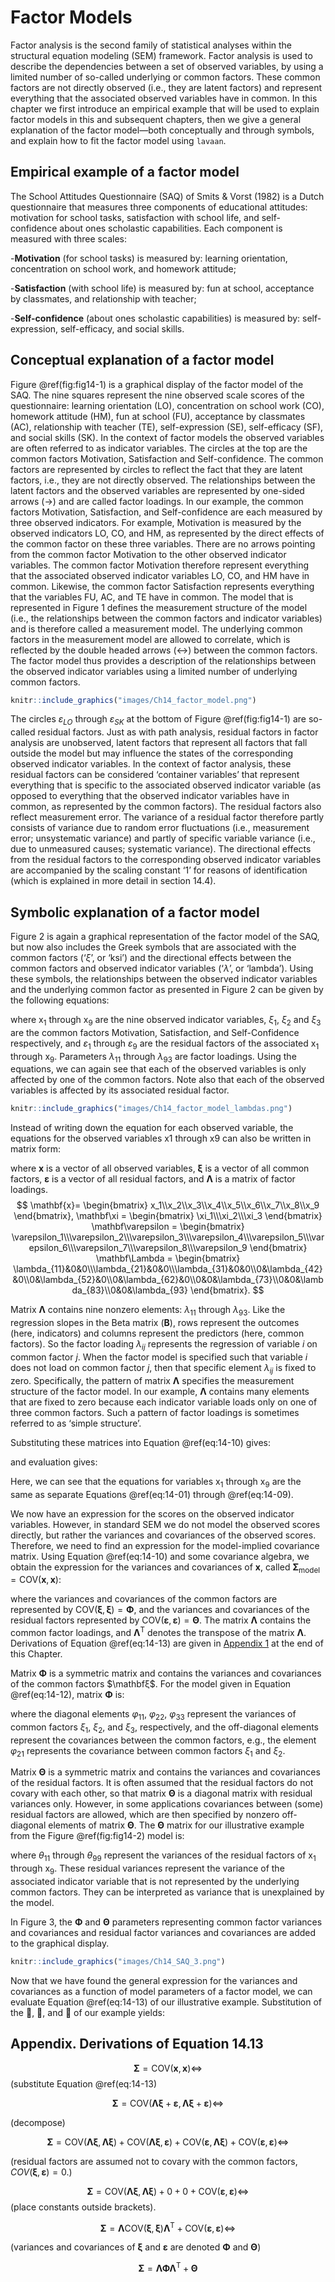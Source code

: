 # Factor Models {#Ch14}

Factor analysis is the second family of statistical analyses within the structural equation modeling (SEM) framework. Factor analysis is used to describe the dependencies between a set of observed variables, by using a limited number of so-called underlying or common factors. These common factors are not directly observed (i.e., they are latent factors) and represent everything that the associated observed variables have in common. In this chapter we first introduce an empirical example that will be used to explain factor models in this and subsequent chapters, then we give a general explanation of the factor model—both conceptually and through symbols, and explain how to fit the factor model using `lavaan`.
 
## Empirical example of a factor model
The School Attitudes Questionnaire (SAQ) of Smits & Vorst (1982) is a Dutch questionnaire that measures three components of educational attitudes:  motivation for school tasks, satisfaction with school life, and self-confidence about ones scholastic capabilities. Each component is measured with three scales:

-__Motivation__ (for school tasks) is measured by: learning orientation, concentration on school work, and homework attitude;

-__Satisfaction__ (with school life) is measured by: fun at school, acceptance by classmates, and relationship with teacher;

-__Self-confidence__ (about ones scholastic capabilities) is measured by: self-expression, self-efficacy, and social skills.

## Conceptual explanation of a factor model
Figure \@ref(fig:fig14-1) is a graphical display of the factor model of the SAQ. The nine squares represent the nine observed scale scores of the questionnaire: learning orientation (LO), concentration on school work (CO), homework attitude (HM), fun at school (FU), acceptance by classmates (AC), relationship with teacher (TE), self-expression (SE), self-efficacy (SF), and social skills (SK). In the context of factor models the observed variables are often referred to as indicator variables. The circles at the top are the common factors Motivation, Satisfaction and Self-confidence. The common factors are represented by circles to reflect the fact that they are latent factors, i.e., they are not directly observed. The relationships between the latent factors and the observed variables are represented by one-sided arrows (→) and are called factor loadings. In our example, the common factors Motivation, Satisfaction, and Self-confidence are each measured by three observed indicators. For example, Motivation is measured by the observed indicators LO, CO, and HM, as represented by the direct effects of the common factor on these three variables. There are no arrows pointing from the common factor Motivation to the other observed indicator variables. The common factor Motivation therefore represent everything that the associated observed indicator variables LO, CO, and HM have in common. Likewise, the common factor Satisfaction represents everything that the variables FU, AC, and TE have in common. The model that is represented in Figure 1 defines the measurement structure of the model (i.e., the relationships between the common factors and indicator variables) and is therefore called a measurement model. The underlying common factors in the measurement model are allowed to correlate, which is reflected by the double headed arrows (↔) between the common factors. The factor model thus provides a description of the relationships between the observed indicator variables using a limited number of underlying common factors.

```r

knitr::include_graphics("images/Ch14_factor_model.png")
```

The circles $ε_{LO}$ through $ε_{SK}$ at the bottom of Figure \@ref(fig:fig14-1) are so-called residual factors. Just as with path analysis, residual factors in factor analysis are unobserved, latent factors that represent all factors that fall outside the model but may influence the states of the corresponding observed indicator variables. In the context of factor analysis, these residual factors can be considered ‘container variables’ that represent everything that is specific to the associated observed indicator variable (as opposed to everything that the observed indicator variables have in common, as represented by the common factors). The residual factors also reflect measurement error. The variance of a residual factor therefore partly consists of variance due to random error fluctuations (i.e., measurement error; unsystematic variance) and partly of specific variable variance (i.e., due to unmeasured causes; systematic variance). The directional effects from the residual factors to the corresponding observed indicator variables are accompanied by the scaling constant ‘1’ for reasons of identification (which is explained in more detail in section 14.4).

## Symbolic explanation of a factor model
Figure 2 is again a graphical representation of the factor model of the SAQ, but now also includes the Greek symbols that are associated with the common factors (‘$ξ$’, or ‘ksi’) and the directional effects between the common factors and observed indicator variables (‘$λ$’, or ‘lambda’). Using these symbols, the relationships between the observed indicator variables and the underlying common factor as presented in Figure 2 can be given by the following equations:

\begin{align}
\mathrm{x}_1 = \lambda_{11}\xi_1+\varepsilon_1, (\#eq:14-1) \\
\mathrm{x}_2 = \lambda_{21}\xi_1+\varepsilon_2, (\#eq:14-2) \\
\mathrm{x}_3 = \lambda_{31}\xi_1+\varepsilon_3, (\#eq:14-3) \\
\mathrm{x}_4 = \lambda_{42}\xi_2+\varepsilon_4, (\#eq:14-4) \\
\mathrm{x}_5 = \lambda_{52}\xi_2+\varepsilon_5, (\#eq:14-5) \\
\mathrm{x}_6 = \lambda_{62}\xi_2+\varepsilon_6, (\#eq:14-6) \\
\mathrm{x}_7 = \lambda_{73}\xi_3+\varepsilon_7, (\#eq:14-7) \\
\mathrm{x}_8 = \lambda_{83}\xi_3+\varepsilon_8, (\#eq:14-8) \\
\mathrm{x}_9 = \lambda_{93}\xi_3+\varepsilon_9, (\#eq:14-9) 
\end{align}

where $\mathrm{x}_1$ through $\mathrm{x}_9$ are the nine observed indicator variables, $\xi_1$, $\xi_2$ and $\xi_3$ are the common factors Motivation, Satisfaction, and Self-Confidence respectively, and $\varepsilon_1$ through $\varepsilon_9$ are the residual factors of the associated $\mathrm{x}_1$ through $\mathrm{x}_9$. Parameters $\lambda_{11}$ through $\lambda_{93}$ are factor loadings. Using the equations, we can again see that each of the  observed variables is only affected by one of the common factors. Note also that each of the observed variables is affected by its associated residual factor. 

```r

knitr::include_graphics("images/Ch14_factor_model_lambdas.png")
```

Instead of writing down the equation for each observed variable, the equations for the observed variables x1 through x9 can also be written in matrix form:

```{=tex}
\begin{equation}
\mathbf{x} = \mathbf\Lambda \mathbf\xi + \mathbf{\varepsilon},
(\#eq:14-10)
\end{equation}
```

where $\mathbf{x}$ is a vector of all observed variables, $\mathbf\xi$ is a vector of all common factors, $\mathbf\varepsilon$ is a vector of all residual factors, and $\mathbf\Lambda$ is a matrix of factor loadings.
$$
\mathbf{x}=
\begin{bmatrix}
x_1\\x_2\\x_3\\x_4\\x_5\\x_6\\x_7\\x_8\\x_9
\end{bmatrix},
\mathbf\xi =
\begin{bmatrix}
\xi_1\\\xi_2\\\xi_3
\end{bmatrix}
\mathbf\varepsilon =
\begin{bmatrix}
\varepsilon_1\\\varepsilon_2\\\varepsilon_3\\\varepsilon_4\\\varepsilon_5\\\varepsilon_6\\\varepsilon_7\\\varepsilon_8\\\varepsilon_9
\end{bmatrix}
\mathbf\Lambda =
\begin{bmatrix}
\lambda_{11}&0&0\\\lambda_{21}&0&0\\\lambda_{31}&0&0\\0&\lambda_{42}&0\\0&\lambda_{52}&0\\0&\lambda_{62}&0\\0&0&\lambda_{73}\\0&0&\lambda_{83}\\0&0&\lambda_{93}
\end{bmatrix}.
$$

Matrix $\mathbf\Lambda$ contains nine nonzero elements: $\lambda_{11}$ through $\lambda_{93}$. Like the regression slopes in the Beta matrix ($\mathbf{B}$), rows represent the outcomes (here, indicators) and columns represent the predictors (here, common factors).  So the factor loading $\lambda_{ij}$ represents the regression of variable $i$ on common factor $j$. When the factor model is specified such that variable $i$ does not load on common factor $j$, then that specific element $\lambda_{ij}$ is fixed to zero. Specifically, the pattern of matrix $\mathbf\Lambda$ specifies the measurement structure of the factor model. In our example, $\mathbf\Lambda$ contains many elements that are fixed to zero because each indicator variable loads only on one of three common factors. Such a pattern of factor loadings is sometimes referred to as ‘simple structure’.

Substituting these matrices into Equation \@ref(eq:14-10) gives:

```{=tex}
\begin{equation}

(\#eq:14-11)
\end{equation}
```

and evaluation gives:

```{=tex}
\begin{equation}
\begin{bmatrix}
x_1\\x_2\\x_3\\x_4\\x_5\\x_6\\x_7\\x_8\\x_9
\end{bmatrix} =
\begin{bmatrix}
\lambda_{11}\xi_1+\varepsilon_1\\
\lambda_{21}\xi_1+\varepsilon_2\\
\lambda_{31}\xi_1+\varepsilon_3\\
\lambda_{42}\xi_2+\varepsilon_4\\
\lambda_{52}\xi_2+\varepsilon_5\\
\lambda_{62}\xi_2+\varepsilon_6\\
\lambda_{73}\xi_3+\varepsilon_7\\
\lambda_{83}\xi_3+\varepsilon_8\\
\lambda_{93}\xi_3+\varepsilon_9
\end{bmatrix}.
(\#eq:14-12)
\end{equation}
```

Here, we can see that the equations for variables $\mathrm{x}_1$ through $\mathrm{x}_9$ are the same as separate Equations \@ref(eq:14-01) through \@ref(eq:14-09). 

We now have an expression for the scores on the observed indicator variables. However, in standard SEM we do not model the observed scores directly, but rather the variances and covariances of the observed scores. Therefore, we need to find an expression for the model-implied covariance matrix. Using Equation \@ref(eq:14-10) and some covariance algebra, we obtain the expression for the variances and covariances of $\mathbf{x}$, called $\mathbf\Sigma_{\text{model}} = \text{COV}(\mathbf{x},\mathbf{x})$:

```{=tex}
\begin{equation}
\mathbf\Sigma_{\text{model}} = \mathbf\Lambda \mathbf\Phi \mathbf\Lambda^\text{T} + \mathbf\Theta,
(\#eq:14-13)
\end{equation}
```

where the variances and covariances of the common factors are represented by $\text{COV}(\mathbf\xi,\mathbf\xi) = \mathbf\Phi$, and the variances and covariances of the residual factors represented by $\text{COV}(\mathbf\varepsilon,\mathbf\varepsilon) = \mathbf\Theta$. The matrix $\mathbf\Lambda$ contains the common factor loadings, and $\mathbf\Lambda^\text{T}$ denotes the transpose of the matrix $\mathbf\Lambda$. Derivations of Equation \@ref(eq:14-13) are given in [Appendix 1](#appendix14) at the end of this Chapter. 

Matrix $\mathbf\Phi$ is a symmetric matrix and contains the variances and covariances of the common factors $\mathbfξ$. For the model given in Equation \@ref(eq:14-12), matrix $\mathbf\Phi$ is:

```{=tex}
\begin{equation}
\mathbf\Phi = 
\begin{bmatrix}
\phi_{11}\\\phi_{21}&\phi_{22}\\\phi_{31}&\phi_{32}&\phi_{33}\\
\end{bmatrix},
(\#eq:14-14)
\end{equation}
```

where the diagonal elements $φ_{11}$, $φ_{22}$, $φ_{33}$ represent the variances of common factors $ξ_1$, $ξ_2$, and $ξ_3$, respectively, and the off-diagonal elements represent the covariances between the common factors, e.g., the element $φ_{21}$ represents the covariance between common factors $ξ_1$ and $ξ_2$. 

Matrix $\mathbf\Theta$ is a symmetric matrix and contains the variances and covariances of the residual factors. It is often assumed that the residual factors do not covary with each other, so that matrix $\mathbf\Theta$ is a diagonal matrix with residual variances only. However, in some applications covariances between (some) residual factors are allowed, which are then specified by nonzero off-diagonal elements of matrix $\mathbf\Theta$. The $\mathbf\Theta$ matrix for our illustrative example from the Figure \@ref(fig:fig14-2) model is:

```{=tex}
\begin{equation}
\mathbf\Theta = 
\begin{bmatrix}
\theta_{11}\\
0&\theta_{22}\\
0&0&\theta_{33}\\
0&0&0&\theta_{44}\\
0&0&0&0&\theta_{55}\\
0&0&0&0&0&\theta_{66}\\
0&0&0&0&0&0&\theta_{77}\\
0&0&0&0&0&0&0&\theta_{88}\\
0&0&0&0&0&0&0&0&\theta_{99}
\end{bmatrix},
(\#eq:14-15)
\end{equation}
```

where $θ_{11}$ through $θ_{99}$ represent the variances of the residual factors of $\mathrm{x}_1$ through $\mathrm{x}_9$. These residual variances represent the variance of the associated indicator variable that is not represented by the underlying common factors. They can be interpreted as variance that is unexplained by the model. 

In Figure 3, the $\mathbf\Phi$ and $\mathbf\Theta$ parameters representing common factor variances and covariances and residual factor variances and covariances are added to the graphical display. 

```r

knitr::include_graphics("images/Ch14_SAQ_3.png")
```

Now that we have found the general expression for the variances and covariances as a function of model parameters of a factor model, we can evaluate Equation \@ref(eq:14-13) of our illustrative example. Substitution of the , , and  of our example yields:

















## Appendix. Derivations of Equation 14.13 {#appendix14}

$$
\mathbf\Sigma = \text{COV}(\mathbf{x},\mathbf{x}) \Leftrightarrow
$$
(substitute Equation \@ref(eq:14-13)

$$
\mathbf\Sigma = \text{COV}(\mathbf\Lambda \mathbf\xi + \mathbf\varepsilon, \mathbf\Lambda \mathbf\xi + \mathbf\varepsilon) \Leftrightarrow
$$

(decompose)

$$
\mathbf\Sigma = \text{COV}(\mathbf\Lambda \mathbf\xi,\mathbf\Lambda \mathbf\xi) +
\text{COV}(\mathbf\Lambda \mathbf\xi,\mathbf\varepsilon)+
\text{COV}(\mathbf\varepsilon,\mathbf\Lambda \mathbf\xi)+
\text{COV}(\mathbf\varepsilon,\mathbf\varepsilon) \Leftrightarrow
$$

(residual factors are assumed not to covary with the common factors, $COV(\mathbf\xi,\mathbf\varepsilon) = 0.$)

$$
\mathbf\Sigma = \text{COV}(\mathbf\Lambda \mathbf\xi,\mathbf\Lambda \mathbf\xi) + 0 + 0 + \text{COV}(\mathbf\varepsilon,\mathbf\varepsilon) \Leftrightarrow
$$
(place constants outside brackets).

$$
\mathbf\Sigma = \mathbf\Lambda \text{COV}(\mathbf\xi,\mathbf\xi)\mathbf\Lambda^{\text{T}} +\text{COV}(\mathbf\varepsilon,\mathbf\varepsilon)\Leftrightarrow
$$

 (variances and covariances of $\mathbf\xi$ and $\mathbf\varepsilon$ are denoted $\mathbf\Phi$ and $\mathbf\Theta$)

$$
\mathbf\Sigma = \mathbf\Lambda \mathbf\Phi \mathbf\Lambda^\text{T} + \mathbf\Theta
$$
